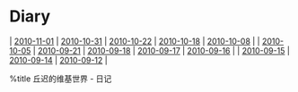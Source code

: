 = Diary =
| [[2010-11-01]] | [[2010-10-31]] | [[2010-10-22]] | [[2010-10-18]] | [[2010-10-08]] |
| [[2010-10-05]] | [[2010-09-21]] | [[2010-09-18]] | [[2010-09-17]] | [[2010-09-16]] |
| [[2010-09-15]] | [[2010-09-14]] | [[2010-09-12]] |

{{{id="no-comment"
本页不允许评论
}}}

%title 丘迟的维基世界 - 日记
